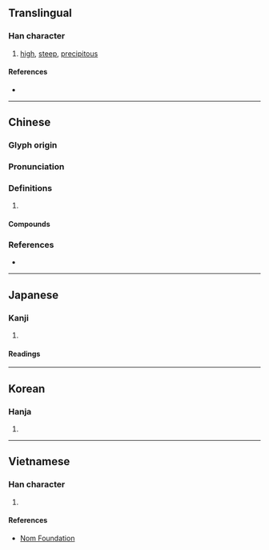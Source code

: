 {{also|崄}}
{{character info/new}}
==Translingual==
{{Han simplified forms|嶮|𡸴|崄}}

===Han character===
{{Han char|rn=46|rad=山|as=13|sn=16|four=28786|canj=UOMO|ids=⿰山僉}}

# [[high]], [[steep]], [[precipitous]]

====References====
* {{Han ref|kx=0320.310|dkj=08520|dj=0620.360|hdz=10801.070|uh=5DAE|ud=23982|bh=E964|bd=59748}}

----

==Chinese==
{{zh-forms|s=崄}}

===Glyph origin===
{{Han etym}}

===Pronunciation===
{{zh-pron
|m=xiǎn
|c=him2
|mn=hiám
|mc=y
|oc=y
|cat=
}}

===Definitions===
{{zh-hanzi}}

# {{rfdef|zh}}

====Compounds====
{{zh-der|嶮介|嶮峻|嶮巇|嶮澀|巇嶮}}

===References===
* {{R:twedu|B00897}}

----

==Japanese==
{{ja-kanji forms|𡸴|嶮}}

===Kanji===
{{ja-kanji|grade=|rs=山13|shin=𡸴}}

# {{defn|lang=ja|sort=山13}}

====Readings====
{{ja-readings
|goon=げん
|kanon=げん
|kanyoon=けん
|kun=けわ-し.い}}

----

==Korean==

===Hanja===
{{ko-hanja|hangeul=험|rv=heom|mr=hŏm}}

# {{defn|lang=ko|sort=山13}}

----

==Vietnamese==

===Han character===
{{vi-hantu|kẽm|rs=山13}}

# {{defn|lang=vi|sort=山13}}

====References====
* [http://nomfoundation.org/common/nom_details.php?codepoint=5dae Nom Foundation]